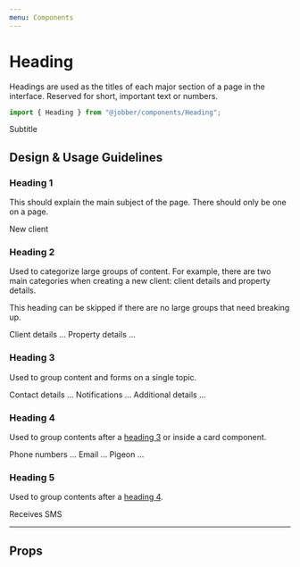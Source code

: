 ```yaml
---
menu: Components
---
```



# Heading

<ComponentStatus stage="ready" responsive="yes" accessible="yes" />

Headings are used as the titles of each major section of a page in the
interface. Reserved for short, important text or numbers.

```ts
import { Heading } from "@jobber/components/Heading";
```

<Playground>
  <Heading level={2}>Subtitle</Heading>
</Playground>

## Design & Usage Guidelines

### Heading 1

This should explain the main subject of the page. There should only be one on a
page. 

<Playground>
  <Heading level={1}>New client</Heading>
</Playground>

### Heading 2

Used to categorize large groups of content. For example, there are two main
categories when creating a new client: client details and property details.

This heading can be skipped if there are no large groups that need breaking up.

<Playground>
  <Heading level={2}>Client details</Heading>
  ...
  <Heading level={2}>Property details</Heading>
  ...
</Playground>

### Heading 3

Used to group content and forms on a single topic.

<Playground>
  <Heading level={3}>Contact details</Heading>
  ...
  <Heading level={3}>Notifications</Heading>
  ...
  <Heading level={3}>Additional details</Heading>
  ...
</Playground>

### Heading 4

Used to group contents after a [heading 3](#heading-3) or inside a card
component.

<Playground>
  <Heading level={4}>Phone numbers</Heading>
  ...
  <Heading level={4}>Email</Heading>
  ...
  <Heading level={4}>Pigeon</Heading>
  ...
</Playground>

### Heading 5

Used to group contents after a [heading 4](#heading-4).

<Playground>
  <Heading level={5}>Receives SMS</Heading>
</Playground>

---

## Props

<Props of={Heading} />

